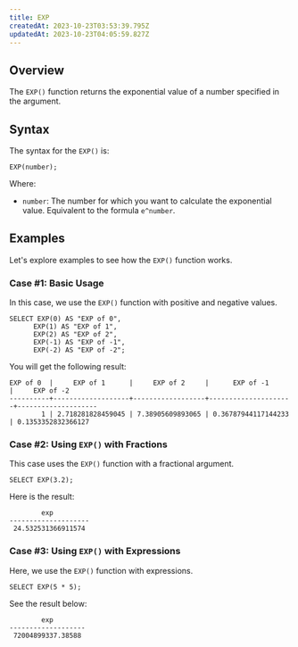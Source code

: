 ```yaml
---
title: EXP
createdAt: 2023-10-23T03:53:39.795Z
updatedAt: 2023-10-23T04:05:59.827Z
---
```


## **Overview**

The `EXP()` function returns the exponential value of a number specified in the argument.

## **Syntax**

The syntax for the `EXP()` is:

```pgsql
EXP(number);
```

Where:

*   `number`: The number for which you want to calculate the exponential value. Equivalent to the formula `e^number`.

## **Examples**

Let's explore examples to see how the `EXP()` function works.

### Case #1: **Basic Usage**

In this case, we use the `EXP()` function with positive and negative values.

```pgsql
SELECT EXP(0) AS "EXP of 0", 
      EXP(1) AS "EXP of 1",
      EXP(2) AS "EXP of 2",
      EXP(-1) AS "EXP of -1",
      EXP(-2) AS "EXP of -2";
```

You will get the following result:

```pgsql
EXP of 0  |     EXP of 1      |     EXP of 2     |      EXP of -1      |     EXP of -2      
----------+-------------------+------------------+---------------------+--------------------
        1 | 2.718281828459045 | 7.38905609893065 | 0.36787944117144233 | 0.1353352832366127
```

### Case #2: Using `EXP()` with Fractions

This case uses the `EXP()` function with a fractional argument.

```pgsql
SELECT EXP(3.2);
```

Here is the result:

```pgsql
        exp         
--------------------
 24.532531366911574
```

### Case #3: Using `EXP()` with Expressions

Here, we use the `EXP()` function with expressions.

```pgsql
SELECT EXP(5 * 5);
```

See the result below:

```pgsql
        exp        
-------------------
 72004899337.38588
```

